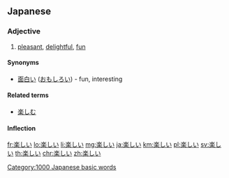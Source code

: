 ==Japanese==
{{ja-kanjitab|楽}}
===Adjective===
{{ja-adj|kk|decl=i|hira=たのしい|rom=tanoshii|kyu=樂しい}}

# [[pleasant]], [[delightful]], [[fun]]

====Synonyms====
*[[面白い]] ([[おもしろい]]) - fun, interesting

====Related terms====
*[[楽しむ]]

====Inflection====
{{ja-i|楽し|たのし|tanoshi}}

[[Category:1000 Japanese basic words]]

[[fr:楽しい]]
[[lo:楽しい]]
[[li:楽しい]]
[[mg:楽しい]]
[[ja:楽しい]]
[[km:楽しい]]
[[pl:楽しい]]
[[sv:楽しい]]
[[th:楽しい]]
[[chr:楽しい]]
[[zh:楽しい]]